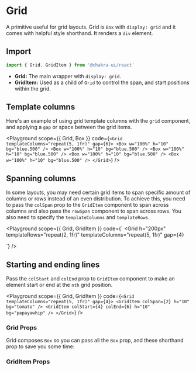 



# Grid

A primitive useful for grid layouts. Grid is `Box` with `display: grid` and it
comes with helpful style shorthand. It renders a `div` element.

## Import

```js
import { Grid, GridItem } from '@chakra-ui/react'
```

- **Grid:** The main wrapper with `display: grid`.
- **GridItem:** Used as a child of `Grid` to control the span, and start
  positions within the grid.

## Template columns

Here's an example of using grid template columns with the `grid` component, and
applying a `gap` or space between the grid items.

<Playground
  scope={{ Grid, Box }}
  code={`
<Grid templateColumns="repeat(5, 1fr)" gap={6}>
  <Box w="100%" h="10" bg="blue.500" />
  <Box w="100%" h="10" bg="blue.500" />
  <Box w="100%" h="10" bg="blue.500" />
  <Box w="100%" h="10" bg="blue.500" />
  <Box w="100%" h="10" bg="blue.500" />
</Grid>
`}
/>

## Spanning columns

In some layouts, you may need certain grid items to span specific amount of
columns or rows instead of an even distribution. To achieve this, you need to
pass the `colSpan` prop to the `GridItem` component to span across columns and
also pass the `rowSpan` component to span across rows. You also need to specify
the `templateColumns` and `templateRows`.

<Playground
  scope={{ Grid, GridItem }}
  code={`
<Grid
  h="200px"
  templateRows="repeat(2, 1fr)"
  templateColumns="repeat(5, 1fr)"
  gap={4}
>
  <GridItem rowSpan={2} colSpan={1} bg="tomato" />
  <GridItem colSpan={2} bg="papayawhip" />
  <GridItem colSpan={2} bg="papayawhip" />
  <GridItem colSpan={4} bg="tomato" />
</Grid>
`}
/>

## Starting and ending lines

Pass the `colStart` and `colEnd` prop to `GridItem` component to make an element
start or end at the `nth` grid position.

<Playground
  scope={{ Grid, GridItem }}
  code={`
<Grid templateColumns="repeat(5, 1fr)" gap={4}>
  <GridItem colSpan={2} h="10" bg="tomato" />
  <GridItem colStart={4} colEnd={6} h="10" bg="papayawhip" />
</Grid>
`}
/>

### Grid Props

Grid composes `Box` so you can pass all the `Box` prop, and these shorthand prop
to save you some time:

<PropsTable of="Grid" />

### GridItem Props

<PropsTable of="GridItem" />
